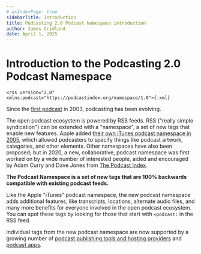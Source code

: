 ```yaml
---
# asIndexPage: true
sidebarTitle: Introduction
title: Podcasting 2.0 Podcast Namespace introduction
author: James Cridland
date: April 1, 2025
---
```


# Introduction to the Podcasting 2.0 Podcast Namespace

`<rss version="2.0" xmlns:podcast="https://podcastindex.org/namespace/1.0">{:xml}`

Since the [first podcast](https://blogs.harvard.edu/lydondev/2003/07/09/spoken-word-a-few-good-bloggers/) in 2003, podcasting has been evolving.

The open podcast ecosystem is powered by RSS feeds. RSS ("really simple syndication") can be extended with a "namespace", a set of new tags that enable new features. Apple added [their own iTunes podcast namespace in 2005](https://podcasters.apple.com/support/823-podcast-requirements), which allowed podcasters to specify things like podcast artwork, categories, and other elements. Other namespaces have also been proposed; but in 2020, a new, collaborative, podcast namespace was first worked on by a wide number of interested people, aided and encouraged by Adam Curry and Dave Jones from [The Podcast Index](https://podcastindex.org/).

**The Podcast Namespace is a set of new tags that are 100% backwards compatible with existing podcast feeds.**

Like the Apple "iTunes" podcast namespace, the new podcast namespace adds additional features, like transcripts, locations, alternate audio files, and many more benefits for everyone involved in the open podcast ecosystem. You can spot these tags by looking for those that start with `<podcast:` in the RSS feed.

Individual tags from the new podcast namespace are now supported by a growing number of [podcast publishing tools and hosting providers](/publishing-tools) and [podcast apps](/apps).
